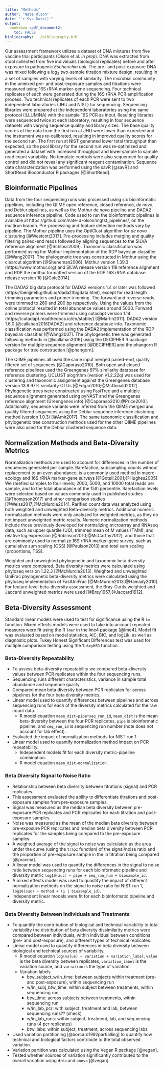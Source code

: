 ```yaml
---
title: "Methods"
author: "Nate Olson"
date: "`r Sys.Date()`"
output:
  bookdown::pdf_document2:
    toc: FALSE
bibliography: ../bibliography.bib
---
```


Our assessment framework utilizes a dataset of DNA mixtures from five vaccine trial participants (Olson et al. _in prep_).
DNA was extracted from stool collected from five individuals (biological replicates) before and after exposure to pathogenic _Escherichia coli_.
The pre- and post-exposure DNA was mixed following a $log_2$ two-sample titration mixture design, resulting in a set of samples with varying levels of similarity.
The microbial community in the unmixed pre- and post-exposure samples and titrations were measured using 16S rRNA marker-gene sequencing.
Four technical replicates of each were generated during the 16S rRNA PCR amplification process.
Two technical replicates of each PCR were sent to two independent laboratories (JHU and NIST) for sequencing.
Sequencing libraries were prepared at the independent laboratories using the same protocol (ILLUMINA) with the sample 16S PCR as input.
Resulting libraries were sequenced twice at each laboratory, resulting in four sequence datasets with varying sequence quality and library sizes.
The base quality scores of the data from the first run at JHU were lower than expected and the instrument was re-calibrated, resulting in improved quality scores for the second run.
The first run at NIST generated lower total throughput than expected, so the pool library for the second run was re-optimized and generated a dataset with increased throughput and lower sample to sample read count variability.
No template controls were also sequenced for quality control and did not reveal any significant reagent contamination.
Sequence data characterization was performed using the savR [@savR] and ShortRead Bioconductor R packages [@ShortRead].


## Bioinformatic Pipelines
Data from the four sequencing runs was processed using six bioinformatic pipelines, including the QIIME open reference, closed reference, _de novo_, and Deblur pipelines, as well as the Mothur _de novo_ pipeline and DADA2 sequence inference pipeline.
Code used to run the bioinformatic pipelines is available at https://github.com/nate-d-olson/mgtst_pipelines/, on the multirun branch.
Pre-processing and feature detection methods vary by pipeline.
The Mothur pipeline uses the OptiClust algorithm for _de novo_ clustering [@Westcott2017].
Pre-processing includes merging and quality filtering paired-end reads followed by aligning sequences to the SILVA reference alignment [@Schloss2009].
Taxonomic classification was performed using the Mothur implementation of the RDP bayesian classifier [@Wang2007].
The phylogenetic tree was constructed in Mothur using the clearcut algorithm [@Sheneman2006].
Mothur version 1.39.3 (https://www.mothur.org) and SILVA release version 119 reference alignment and RDP the mothur formatted version of the RDP 16S rRNA database release version 10 [@Cole2014].


The DADA2 big data protocol for DADA2 versions 1.4 or later was followed (https://benjjneb.github.io/dada2/bigdata.html), except for read length trimming parameters and primer trimming.
The forward and reverse reads were trimmed to 260 and 200 bp respectively.  Using the values from the online protocol resulted in total abundance values around 5000.
Forward and reverse primers were trimmed using cutadapt version 1.14 (https://cutadapt.readthedocs.io/en/stable/) [@Martin2011].
DADA2 version 1.6.0 [@callahan2016DADA2] and reference database info.
Taxonomic classification was performed using the DADA2 implementation of the RDP bayesian classifier [@Wang2007].
The phylogenetic tree was generated following methods in [@callahan2016]  using the DECIPHER R package version for multiple sequence alignment [@DECIPHER] and the phangorn R package for tree construction [@phangorn].


The QIIME pipelines all used the same input merged paired-end, quality filtered set of sequences [@Caporaso2010].
Both open and closed reference pipelines used the Greengenes 97\% similarity database for reference clustering.
UCLUST alogrithm (version v1.2.22q) was used for clustering and taxonomic assignment against the Greengenes database version 13.8 97\% similarity OTUs [@Edgar2010;@McDonald2012].
Phylogenetic trees were constructed using FastTree and a multiple sequence alignment generated using pyNAST and the Greengenes reference alignment (Greengenes info) [@Caporaso2010;@Price2010].
Additionally, sequence variants were inferred from the QIIME merged and quality filtered sequences using the Deblur sequence inference clustering method (version 1.0.3) [@Amir2017].
The same taxonomic classification and phylogenetic tree construction methods used for the other QIIME pipelines were also used for the Deblur clustered sequence data.

## Normalization Methods and Beta-Diversity Metrics
Normalization methods are used to account for differences in the number of sequences generated per sample.
Rarefaction, subsampling counts without replacement to an even abundance, is a commonly used method in macro-ecology and 16S rRNA marker-gene surveys [@Gotelli2001;@Hughes2005].
We rarefied samples to four levels; 2000, 5000, and 10000 total reads per sample, and to the total abundance of the 15th percentile.
Rarefaction levels were selected based on values commonly used in published studies [@Thompson2017] and other comparison studies [@Weiss2017;@McMurdie2014].
Rarified count data was analyzed using both weighted and unweighted Beta-diversity metrics. Additional numeric normalization methods were only analyzed for weighted metrics, as they do not impact unweighted metric results.
Numeric normalization methods include those previously developed for normalizing microarray and RNAseq data, such as upper quartile (UQ), trimmed mean of M values (TMM), and relative log expression [@Robinson2010;@McCarthy2012], and those that are commonly used to normalize 16S rRNA marker-gene survey, such as cumulative sum scaling (CSS) [@Paulson2013] and total sum scaling (proportions, TSS).


Weighted and unweighted phylogenetic and taxonomic beta diversity metrics were compared. Beta diversity metrics were calculated using phyloseq version 1.22.3 [@McMurdie2013]. Weighted and unweighted UniFrac phylogenetic beta-diversity metrics were calculated using the phyloseq implementation of FastUniFrac [@McMurdie2013;@Hamady2010]. For feature-level beta-diversity assessment, the Bray-Curtis weighted and Jaccard unweighted metrics were used [@Bray1957;@Jaccard1912].

## Beta-Diversity Assessment
Standard linear models were used to test for significance using the R `lm` function.
Mixed effects models were used to take into account repeated measures were fit using the R `lmer` in the lme4 package [@lme4].
Model fit was evaluated based on model statistics, AIC, BIC, and logLik, as well as diagnostic plots.
Tukey Honest Significant Differences test was used for multiple comparison testing using the `TukeyHSD` function.

### Beta-Diversity Repeatability

- To assess beta-diversity repeatability we compared beta-diversity values between PCR replicates within the four sequencing runs.
- Sequencing runs different characteristics, variance in sample total abundance and sequence quality
- Compared mean beta diversity between PCR replicates for across pipelines for the four beta diversity metrics.
- Linear model used to quantify differences between pipelines and across sequencing runs for each of the diversity metrics calculated for the raw count data.
    - R model equation  `mean_dist~pipe*seq_run_id`, `mean_dist` is the mean beta-diversity between the four PCR replicates, `pipe` is bioinformatic pipeline, and `seq_run_id` is sequencing run number (note does not account for lab effect).
- Evaluated the impact of normalization methods for NIST run 1.
- Linear model used to quantify normalization method impact on PCR repeatability.
    - Independent models fit for each diversity metric-pipeline combination.
    - R model equation `mean_dist~normalization`.


### Beta Diversity Signal to Noise Ratio

- Relationship between beta diversity between titrations (signal) and PCR replicates.
- This assessment evaluated the ability to differentiate titrations and post-exposure samples from pre-exposure samples.
- Signal was measured as the median beta diversity between pre-exposure PCR replicates and PCR replicates for each titration and post-exposure samples.
- Noise was measured as the mean of the median beta diversity between pre-exposure PCR replicates and median beta diversity between PCR replicates for the samples being compared to the pre-exposure samples.
- A weighted average of the signal to noise was calculated as the area under the curve (using the `trapz` function) of the signal/noise ratio and the proportion of pre-exposure sample in the in titration being compared [@pracma].
- A linear model was used to quantify the differences in the signal to noise ratio between sequencing runs for each bioinformatic pipeline and diversity metric `log10(auc) ~ pipe + seq_run_num + biosample_id`.
- A mixed effects model was used to quantify the impact of different normalization methods on the signal to noise ratio for NIST run 1, `log10(auc) ~ method + (1 | biosample_id)`.
- Independent linear models were fit for each bioinformatic pipeline and diversity metric.



### Beta Diversity Between Individuals and Treatments

- To quantify the contribution of biological and technical variability to total variability the distribution of beta diversity dissimilarity metrics were compared between individuals, within individual between conditions (pre- and post-exposure), and different types of technical replicates.
- Linear model used to quantify differences in beta diversity between biological and technical sources of variability.
    - R model equation `log(value) ~ variation + variation_label`, `value` is the beta diversity between replicates, `variation_label` is the variation source, and `variation` is the type of variation.
    - Variation labels
        - btw_subject_w/in_time: between subjects within treatment (pre- and post-exposure), within sequencing run
        - w/in_subj_btw_time: within subject between treatments, within sequencing run
        - btw_time: across subjects between treatments, within sequencing run
        - w/in_lab_pcr: with subject, treatment and lab, between sequencing runs?? (check)
        - w/in_lab_runs: within subject, treatment, lab, and sequencing runs (4 pcr replicates)
        - btw_labs: within subject, treatment, across sequencing labs
- Used variation partitioning [@borcard1992partialling] to quantify how technical and biological factors contribute to the total observed variation.
- Variation partition was calculated using the Vegan R package [@vegan].
- Tested whether sources of variation significantly contributed to the overall variation using `drda` and `anova` [@vegan].
